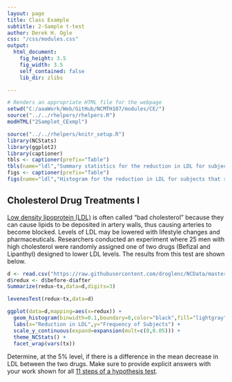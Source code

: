 ```yaml
---
layout: page
title: Class Example
subtitle: 2-Sample t-test
author: Derek H. Ogle
css: "/css/modules.css"
output:
  html_document:
    fig_height: 3.5
    fig_width: 3.5
    self_contained: false
    lib_dir: zlibs

---
```


```r
# Renders an appropriate HTML file for the webpage
setwd("C:/aaaWork/Web/GitHub/NCMTH107/modules/CE/")
source("../../rhelpers/rhelpers.R")
modHTML("2Samplet_CExmpl")
```

```r
source("../../rhelpers/knitr_setup.R")
library(NCStats)
library(ggplot2)
library(captioner)
tbls <- captioner(prefix="Table")
tbls(name="ldl","Summary statistics for the reduction in LDL for subjects that received Befizal and Lipanthyl.")
figs <- captioner(prefix="Table")
figs(name="ldl","Histogram for the reduction in LDL for subjects that received Befizal and Lipanthyl.")
```

## Cholesterol Drug Treatments I
[Low density lipoprotein (LDL)](https://en.wikipedia.org/wiki/Low-density_lipoprotein) is often called "bad cholesterol" because they can cause lipids to be deposited in artery walls, thus causing arteries to become blocked.  Levels of LDL may be lowered with lifestyle changes and pharmaceuticals.  Researchers conducted an experiment where 25 men with high cholesterol were randomly assigned one of two drugs (Befizal and Lipanthyl) designed to lower LDL levels.  The results from this test are shown below.


```r
d <- read.csv("https://raw.githubusercontent.com/droglenc/NCData/master/Cholesterol2.csv")
d$redux <- d$before-d$after
Summarize(redux~tx,data=d,digits=3)
```
```r
levenesTest(redux~tx,data=d)
```
```r
ggplot(data=d,mapping=aes(x=redux)) +
  geom_histogram(binwidth=0.1,boundary=0,color="black",fill="lightgray") +
  labs(x="Reduction in LDL",y="Frequency of Subjects") +
  scale_y_continuous(expand=expansion(mult=c(0,0.05))) +
  theme_NCStats() +
  facet_wrap(vars(tx))
```

Determine, at the 5% level, if there is a difference in the mean decrease in LDL between the two drugs.  Make sure to provide explicit answers with your work shown for all [11 steps of a hypothesis test](../11-steps.html).
